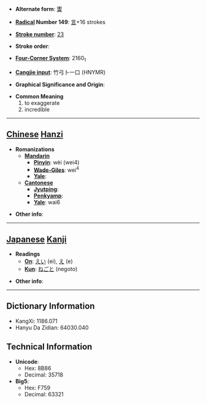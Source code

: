 * '''Alternate form''': [[讏]]

* '''[[Wiktionary:Chinese radical index| Radical]] Number 149''': [[Wiktionary:Chinese radical index 言|言]]+16 strokes

* '''[[Wiktionary:Chinese total strokes index|Stroke number]]''': [[Wiktionary:Chinese total strokes index 23|23]]

* '''Stroke order''': 

* '''[[Wiktionary:Chinese four corner index|Four-Corner System]]''': 2160<sub>1</sub>

* '''[[Wiktionary:Chinese Cangjie index|Cangjie input]]''': 竹弓卜一口 (HNYMR)

* '''Graphical Significance and Origin''': 

* '''Common Meaning'''
*#to exaggerate
*# incredible


----

== [[Chinese]] [[Hanzi]] ==

* '''Romanizations'''
** '''[[Mandarin]]'''
*** '''[[Pinyin]]''': wèi (wei4)
*** '''[[Wade-Giles]]''': wei<sup>4</sup>
*** '''[[Yale]]''': 
** '''[[Cantonese]]'''
*** '''[[Jyutping]]''':
*** '''[[Penkyamp]]''': 
*** '''[[Yale]]''': wai6

* '''Other info''': 

----

== [[Japanese]] [[Kanji]] ==

* '''Readings'''
** '''[[On]]''': [[えい]] (ei), [[え]] (e)
** '''[[Kun]]''': [[ねごと]] (negoto)

* '''Other info''':  

----

== Dictionary Information ==

* KangXi: 1186.071
* Hanyu Da Zidian: 64030.040

== Technical Information ==

* '''Unicode''':
** Hex: 8B86
** Decimal: 35718
* '''Big5''':
** Hex: F759
** Decimal: 63321